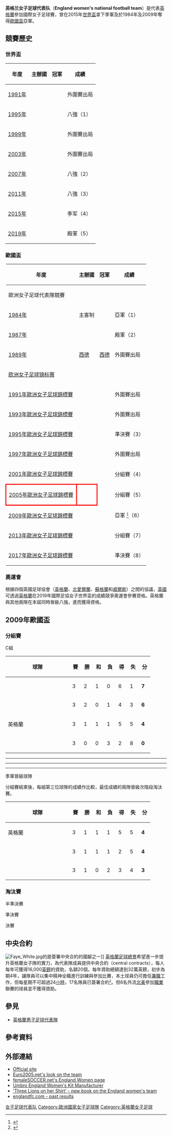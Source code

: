 {{Infobox national football team
| Name               = England
<!-- 注释: | Badge              = England crest 2009.svg -->
| Nickname           = Three Lionesses（三獅軍團）<br>The Lionesses（獅子座）
| Association        = [[英格蘭足球總會|英格蘭足球總會]]
| Confederation      = [[歐洲足球總會聯盟|歐洲足球總會聯盟]] (Europe)
| Coach              = 待定
| Asst Manager       = {{link-en|瑪麗安·斯派西|Marieanne Spacey}}
| Captain            = {{link-en|史特夫·休頓|Steph Houghton}}
| Most caps          = {{link-en|法拉·威廉士|Fara Williams}} (170)
| Top scorer         = [[姬莉·史密芙|姬莉·史密芙]] (46)
| FIFA Trigramme     = ENG
| FIFA Rank          = {{FIFA Women's World Rankings|ENG}}
| FIFA max           = 6
| FIFA max date      = 2011年7月
| FIFA min           = 14
| FIFA min date      = 2004年6月
| pattern_la1=_england1415h|pattern_b1=_ENG1415h|pattern_ra1=_england1415h|pattern_so1=
| leftarm1=fff|body1=fff|rightarm1=fff|shorts1=FFFFFF|socks1=FFFFFF
|pattern_la2=_england1415a|pattern_b2=_england1415a|pattern_ra2=_england1415a|pattern_sh2=_red_stripes|pattern_so2=
| leftarm2=f00|body2=f00|rightarm2=f00|shorts2=FFFFFF|socks2=DD0000
| First game         = {{fbw|SCO}} 2–3 {{fbw-rt|ENG}}<br/>([[蘇格蘭|蘇格蘭]][[格陵諾克|格陵諾克]]; 1972年11月19日)
| Largest win        = {{fbw|HUN}} 0–13 {{fbw-rt|ENG}}<br/>([[匈牙利|匈牙利]][[Tapolca|塔波查]]; 2005年10月27日)
| Largest loss       = {{fbw|NOR}} 8–0 {{fbw-rt|ENG}}<br/> ([[挪威|挪威]][[莫斯|莫斯]]; 2000年6月4日)
| World cup apps  = 4 <!--Does not include unofficial competitions-->
| World cup first = 1995
| World cup best  = 季軍 （[[2015年女子世界盃足球賽|2015]]）
| Regional name      = [[歐洲女子足球錦標賽|歐洲女子足球錦標賽]]
| Regional cup apps  = 8
| Regional cup first = [[1984年欧洲女子足球代表队竞赛|1984年]]
| Regional cup best  = 亞軍 （[[1984年欧洲女子足球代表队竞赛|1984年]], [[2009年歐洲女子足球錦標賽|2009]]）
| type=women
}}

'''英格兰女子足球代表队'''（'''England women's national football team'''）是代表[[英格蘭|英格蘭]]參加國際女子足球賽，曾在2015年[[女子世界盃足球賽|世界盃]]拿下季軍及於1984年及2009年奪得[[欧洲女子足球锦标赛|歐國盃]]亞軍。

== 競賽歷史 ==
===世界盃===
{| class="wikitable" cellpadding=5
|-
! 年度 !! 主辦國 !! 冠軍 !! 成績
|-
|[[1991年女子世界盃足球賽|1991年]]||{{CHN}} ||{{fbw|USA}} ||外圍賽出局
|-
|[[1995年女子世界盃足球賽|1995年]]||{{SWE}} ||{{fbw|NOR}} ||八強（1）
|-
|[[1999年女子世界盃足球賽|1999年]]||{{USA}} ||{{fbw|USA}} ||外圍賽出局
|-
|[[2003年女子世界盃足球賽|2003年]]||{{USA}} ||{{fbw|GER}} ||外圍賽出局
|-
|[[2007年女子世界盃足球賽|2007年]]||{{CHN}} ||{{fbw|GER}} ||八強（2）
|-
|[[2011年女子世界盃足球賽|2011年]]||{{GER}} ||{{fbw|JPN}} ||八強（3）
|- bgcolor="#cc9966"
|[[2015年女子世界盃足球賽|2015年]]||{{CAN}} ||{{fbw|USA}} ||季军（4）
|- bgcolor=#9acdff
|[[2019年女子世界盃足球賽|2019年]]||{{FRA}} ||{{fbw|USA}} ||殿軍（5）
|}

===歐國盃===
{| class="wikitable" cellpadding=5
|-
! 年度 !! 主辦國 !! 冠軍 !! 成績
|-
!colspan=4 bgcolor=#EFEFEF|歐洲女子足球代表隊競賽
|- bgcolor=silver
|[[1984年欧洲女子足球代表队竞赛|1984年]]|| 主客制 || {{fbw|SWE}} ||亞軍（1）
|- bgcolor=#9acdff
|[[1987年欧洲女子足球代表队竞赛|1987年]]|| {{NOR}} || {{fbw|NOR}} ||殿軍（2）
|-
|[[1989年欧洲女子足球代表队竞赛|1989年]]|| {{flagicon|GER}} [[西德|西德]] ||  {{flagicon|GER}} [[德國國家女子足球隊|西德]] || 外圍賽出局
|-
!colspan=4 bgcolor=#EFEFEF|[[欧洲女子足球锦标赛|欧洲女子足球锦标赛]]
|-
|[[1991年歐洲女子足球錦標賽|1991年歐洲女子足球錦標賽]]|| {{DEN}} || {{fbw|GER}} || 外圍賽出局
|-
|[[1993年歐洲女子足球錦標賽|1993年歐洲女子足球錦標賽]]|| {{ITA}} || {{fbw|NOR}} || 外圍賽出局
|- bgcolor=#9acdff
|[[1995年歐洲女子足球錦標賽|1995年歐洲女子足球錦標賽]]|| {{GER}} || {{fbw|GER}} ||準決賽（3）
|-
|[[1997年歐洲女子足球錦標賽|1997年歐洲女子足球錦標賽]]|| {{NOR}}<br>{{SWE}} || {{fbw|GER}} || 外圍賽出局
|-
|[[2001年歐洲女子足球錦標賽|2001年歐洲女子足球錦標賽]]|| {{GER}} || {{fbw|GER}} ||分組賽（4）
|-
|style="border: 3px solid red"|[[2005年歐洲女子足球錦標賽|2005年歐洲女子足球錦標賽]]||style="border: 3px solid red"| {{ENG}} || {{fbw|GER}} ||分組賽（5）
|- bgcolor=silver
|[[2009年歐洲女子足球錦標賽|2009年歐洲女子足球錦標賽]]|| {{FIN}} || {{fbw|GER}} ||亞軍 <small><ref>{{cite web |language=en |url=http://news.bbc.co.uk/sport2/hi/football/women/8246204.stm |title=England 2-6 Germany |date=2009-09-10 |work=[[BBC|BBC]] Sport |accessdate=2009-09-21 |archive-date=2018-10-02 |archive-url=https://web.archive.org/web/20181002162326/http://news.bbc.co.uk/sport2/hi/football/women/8246204.stm |dead-url=no }}</ref></small>（6）
|-
|[[2013年歐洲女子足球錦標賽|2013年歐洲女子足球錦標賽]]|| {{SWE}} || {{fbw|GER}} ||分組賽（7）
|- bgcolor="#cc9966"
|[[2017年歐洲女子足球錦標賽|2017年歐洲女子足球錦標賽]]|| {{NED}} || {{fbw|NED}} ||準決賽（8）
|}
=== 奧運會 ===
根據四個英國足球協會（[[英格蘭足球總會|英格蘭]]、[[北愛爾蘭足球協會|北愛爾蘭]]、[[蘇格蘭足球協會|蘇格蘭]]和[[威爾斯足球協會|威爾斯]]）之間的協議，[[英國女子奧林匹克足球隊|英國]]可透過[[英格蘭女子足球代表隊|英格蘭]]在2019年國際足協女子世界盃的成績競爭奧運會參賽資格。英格蘭與其他兩隊在本屆同時晉級八強，進而獲得資格。

==2009年歐國盃==
===分組賽===
;C組
{| class="wikitable" style="text-align:center;"
|-
!width=185|球隊
!width=20|賽
!width=20|勝
!width=20|和
!width=20|負
!width=20|得
!width=20|失
!width=20|分
|- class="won" style="background:#cfc;"
|style="text-align:left;"|{{fbw|SWE}}
|3||2||1||0||6||1||'''7''' 
|- class="won" style="background:#cfc;"
|style="text-align:left;"|{{fbw|ITA}}
|3||2||0||1||4||3||'''6''' 
|- class="won" style="background:#cfc;"
|style="text-align:left;"|{{flagicon|ENG}} 英格蘭
|3||1||1||1||5||5||'''4''' 
|-
|style="text-align:left;"|{{fbw|RUS}}
|3||0||0||3||2||8||'''0''' 
|}

{{footballbox
|date=2009年8月25日
|time=17:30 
|team1= {{flagicon|ENG}} 英格蘭
|score= 1 – 2
|report=[http://www.uefa.com/competitions/woco/fixturesresults/round=15046/match=304289/report=rp.html 報告]
|team2={{fbw-rt|ITA}}
|goals1=[[Fara_Williams|Williams]] {{goal|38|pen.}}
|goals2=[[Patrizia_Panico|Panico]] {{goal|56}}<br/ >[[Alessia_Tuttino|Tuttino]] {{goal|82}}
|stadium=[[Lahden_Stadion|Lahden Stadion]], [[拉赫蒂|拉赫蒂]]
|attendance=2,950
|referee= {{flagicon|GER}} [[Bibiana_Steinhaus|Bibiana Steinhaus]] 
}}
----
{{footballbox
|date=2009年8月28日
|time=20:00
|team1= {{flagicon|ENG}} 英格蘭 
|score= 3 – 2
|report=[http://www.uefa.com/competitions/woco/fixturesresults/round=15046/match=304295/report=rp.html 報告]
|team2={{fbw-rt|RUS}}
|goals1=[[Karen_Carney|Carney]] {{goal|24}}<br />[[Eniola_Aluko|Aluko]] {{goal|32}}<br />[[Kelly_Smith|K. Smith]] {{goal|42}}
|goals2=[[Ksenia_Tsybutovich|Tsybutovich]] {{goal|2}}<br />[[Olesya_Kurochkina|Kurochkina]] {{goal|22}}
|stadium=[[赫爾辛基|赫爾辛基]]，[[Finnair_Stadium|芬蘭航空球場]]
|attendance=1,462
|referee= {{flagicon|CZE}} [[Dagmar_Damkova|Dagmar Damkova]]
}}
----
{{footballbox
|date=2009年8月31日
|time=19:00 
|team1= {{fbw|SWE}}
|score= 1 – 1
|report=[http://www.uefa.com/competitions/woco/fixturesresults/round=15046/match=304301/report=rp.html 報告]
|team2= 英格蘭 {{flagicon|ENG}}
|goals1=[[Victoria_Sandell_Svensson|Sandell Svensson]] {{goal|40|pen.}}
|goals2=[[Faye_White|White]] {{goal|28}}
|stadium=[[Veritas_Stadion|Veritas Stadion]], [[圖爾庫|圖爾庫]]
|attendance=6,142
|referee= {{flagicon|UKR}} [[Kateryna_Monzul|Kateryna Monzul]]
}}
----
;季軍晉級球隊
分組賽結束後，每組第三位球隊的成績作比較，最佳成績的兩隊晉級次階段淘汰賽。
{| class="wikitable" style="text-align:center;"
|-
!width=185|球隊
!width=20|賽
!width=20|勝
!width=20|和
!width=20|負
!width=20|得
!width=20|失
!width=20|分
|- class="won" style="background:#cfc;"
|style="text-align:left;"|{{flagicon|ENG}} 英格蘭
|3||1||1||1||5||5||'''4''' 
|- class="won" style="background:#cfc;"
|style="text-align:left;"|{{fbw|NOR}}
|3||1||1||1||2||5||'''4''' 
|-
|style="text-align:left;"|{{fbw|DEN}}
|3||1||0||2||3||4||'''3''' 
|}

===淘汰賽===
</noinclude>{{Round8
<!-- Date-Venue|Team 1|Score 1|Team 2|Score 2 -->
<!-- quarter-finals -->
|9月3日 – [[Veritas_Stadion|圖爾庫]]|{{fbw|FIN}}|2|{{flagicon|ENG}} '''英格蘭'''|'''3'''
|9月3日 – [[Ratina_Stadion|坦佩雷]]|'''{{fbw|NED}}'''|'''0 (5)'''|{{fbw|FRA}}|0 (4)
|9月4日 – [[Lahden_Stadion|拉赫蒂]]|'''{{fbw|GER}}'''|'''2'''|{{fbw|ITA}}|1
|9月4日 – [[芬蘭航空球場|赫爾辛基]]|{{fbw|SWE}}|1|'''{{fbw|NOR}}'''|'''3'''
<!-- semi-finals -->
|9月6日 – [[Ratina_Stadion|坦佩雷]]|{{flagicon|ENG}} '''英格蘭'''|'''2'''|{{fbw|NED}}|1 
|9月7日 – [[芬蘭航空球場|赫爾辛基]]|'''{{fbw|GER}}'''|'''3'''|{{fbw|NOR}}|1
<!-- final -->
|9月10日 – [[赫爾辛基奧林匹克體育場|赫爾辛基]]|{{flagicon|ENG}} 英格蘭|2|'''{{fbw|GER}}'''|'''6'''
}}<noinclude>

;半準決賽
{{footballbox
|date=2009年9月3日
|time=16:00
|team1={{fbw|FIN}}
|score= 2 – 3
|report=[http://www.uefa.com/competitions/woco/fixturesresults/round=15047/match=2001418/report=rp.html 報告]
|team2=英格蘭 {{flagicon|ENG}}
|goals1=[[Annica_Sjölund|Sjölund]] {{goal|66}}<br />[[Linda_Sällström|Sällström]] {{goal|79}}
|goals2=[[Eniola_Aluko|Aluko]] {{goal|15}}{{goal|67}}<br />[[Fara_Williams|Williams]] {{goal|49}}
|stadium=[[Veritas_Stadion|Veritas Stadion]], [[圖爾庫|圖爾庫]]
|attendance=7,247
|referee={{flagicon|CZE}} [[Dagmar_Damkova|Dagmar Damkova]]
}}
;準決賽
{{footballbox
|date=2009年9月6日
|time=19:00 
|team1={{flagicon|ENG}} 英格蘭
|score=2 – 1 <br>([[加時賽|a.e.t.]])
|report=[http://www.uefa.com/competitions/woco/fixturesresults/round=15049/match=2001421/report=rp.html 報告]
|team2={{fbw-rt|NED}}
|goals1=[[Kelly_Smith|K. Smith]] {{goal|61}}<br />[[Jill_Scott_(footballer)|J. Scott]] {{goal|116}}
|goals2=[[Marlous_Pieëte|Pieëte]] {{goal|64}}
|stadium=[[Ratina_Stadion|Ratina Stadion]], [[坦佩雷|坦佩雷]]
|attendance=4,621
|referee={{flagicon|HUN}} [[Gyöngyi_Krisztina_Gaal|Gyöngyi Krisztina Gaal]]
}}
;決賽
{{footballbox
|date=2009年9月10日
|time=19:00
|team1={{flagicon|ENG}} 英格蘭
|score=2 – 6
|report=[http://www.uefa.com/competitions/woco/fixturesresults/round=15050/match=2001423/report=rp.html 報告]
|team2={{fbw-rt|GER}}
|goals1=[[Karen_Carney|Carney]] {{goal|24}}<br />[[Kelly_Smith|K. Smith]] {{goal|55}}
|goals2=[[Birgit_Prinz|Prinz]] {{goal|20}}{{goal|76}}<br />[[Melanie_Behringer|Behringer]] {{goal|22}}<br />[[Kim_Kulig|Kulig]] {{goal|51}}<br />[[因卡·格林斯|格林斯]] {{goal|62}}{{goal|73}}
|stadium=[[赫爾辛基|赫爾辛基]]，[[赫爾辛基奧林匹克體育場|赫爾辛基奧林匹克體育場]]
|attendance=15,877
|referee={{flagicon|CZE}} [[Dagmar_Damkova|Dagmar Damkova]]
}}

== 中央合約 ==
[[File:Faye_White.jpg|thumb]]的{{link-en|法耶·怀特|Faye White}}是簽署中央合約的國腳之一]] 
[[英格蘭足球總會|英格蘭足球總會]]希望進一步提升英格蘭女子隊的實力，為代表隊成員提供中央合約（central contracts），每人每年可獲得16,000[[英鎊|英鎊]]的資助，名額20個，每年資助總額達到32萬英鎊，初步為期4年，讓隊員可以集中精神全職進行訓練與參加比賽，本土球員仍可擔任[[兼職|兼職]]工作，但每星期不可超過24[[小時|小時]]，17名隊員已簽署合約<small><ref>{{cite web |language=en |url=http://www.thefa.com/England/WomensSeniorTeam/NewsAndFeatures/2009/CentralContractsAnnouncement.aspx |work=[[英格蘭足球總會|''thefa.com'']] website |title=Central contracts confirmed |date=2009-05-14 |accessdate=2009-09-20 }}</ref></small>。但6名外流[[北美|北美]]參加[[職業|職業]]聯賽的球員並不獲得資助。

== 參見 ==
* [[英格蘭足球代表隊|英格蘭男子足球代表隊]]

==參考資料==
{{reflist}}

==外部連結==
*[http://www.thefa.com/England/WomensSeniorTeam.aspx Official site]
*[https://web.archive.org/web/20070930163730/http://www.euro2005.net/wB_show_page?wB_page=wB_sports_team&wB_sports_team=england_women Euro2005.net's look on the team]
*[https://web.archive.org/web/20081005070615/http://www.femalesoccer.net/england_women femaleSOCCER.net's England Women page]
*[http://www.umbro.com/ Umbro England Women's Kit Manufacturer] {{Wayback|url=http://www.umbro.com/ |date=20090404112458 }}
*[http://www.threelionsonhershirt.com 'Three Lions on her Shirt' - new book on the England women's team]
*[https://web.archive.org/web/20080914134212/http://www.englandfc.com/ladies/ladies.html englandfc.com - past results]

{{歐洲足協女子足球隊}}
[[Category:英格蘭足球代表隊|女子足球代表队]]
[[Category:歐洲國家女子足球隊|Category:歐洲國家女子足球隊]]
[[Category:英格蘭女子足球|Category:英格蘭女子足球]]